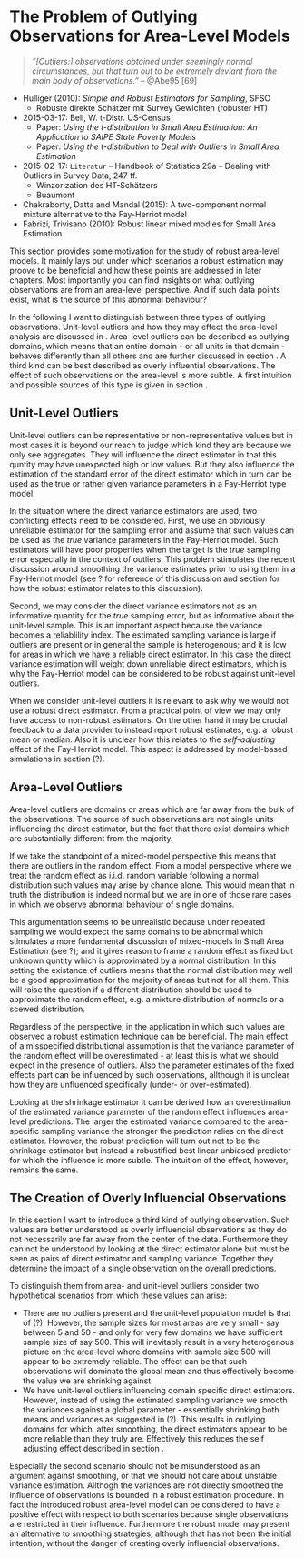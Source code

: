 # The Problem of Outlying Observations for Area-Level Models

> *"[Outliers:] observations obtained under seemingly normal circumstances, but that turn out to be extremely deviant from the main body of observations."* -- @Abe95[69]

- Hulliger (2010): *Simple and Robust Estimators for Sampling*, SFSO
    - Robuste direkte Schätzer mit Survey Gewichten (robuster HT)
- 2015-03-17: Bell, W. t-Distr. US-Census
    - Paper: *Using the t-distribution in Small Area Estimation: An Application
    to SAIPE State Poverty Models*
    - Paper: *Using the t-distribution to Deal with Outliers in Small Area
    Estimation*
- 2015-02-17: `Literatur` -- Handbook of Statistics 29a -- Dealing with Outliers
in Survey Data, 247 ff.
    - Winzorization des HT-Schätzers
    - Buaumont
- Chakraborty, Datta and Mandal (2015): A two-component normal mixture
alternative to the Fay-Herriot model
- Fabrizi, Trivisano (2010): Robust linear mixed modles for Small Area Estimation

This section provides some motivation for the study of robust area-level models.
It mainly lays out under which scenarios a robust estimation may proove to be
beneficial and how these points are addressed in later chapters. Most importantly
you can find insights on what outlying observations are from an area-level
perspective. And if such data points exist, what is the source of this abnormal
behaviour?

In the following I want to distinguish between three types of outlying 
observations. Unit-level outliers and how they may effect the area-level 
analysis are discussed in \ref{sec:unit-level-outliers}. Area-level outliers can
be described as outlying domains, which means that an entire domain - or all 
units in that domain - behaves differently than all others and are further 
discussed in section \ref{sec:area-level-outliers}. A third kind can be best 
described as overly influential observations. The effect of such observations on
the area-level is more subtle. A first intuition and possible sources of this
type is given in section \ref{sec:overly-influencial-observations}.

## Unit-Level Outliers
\label{sec:unit-level-outliers}

Unit-level outliers can be representative or non-representative values but in
most cases it is beyond our reach to judge which kind they are because we only
see aggregates. They will influence the direct estimator in that this quntity
may have unexpected high or low values. But they also influence the estimation
of the standard error of the direct estimator which in turn can be used as the
true or rather given variance parameters in a Fay-Herriot type model.

In the situation where the direct variance estimators are used, two conflicting
effects need to be considered. First, we use an obviously unreliable estimator
for the sampling error and assume that such values can be used as the *true* 
variance parameters in the Fay-Herriot model. Such estimators will have poor 
properties when the target is the *true* sampling error especially in the 
context of outliers. This problem stimulates the recent discussion around 
smoothing the variance estimates prior to using them in a Fay-Herriot model (see
? for reference of this discussion and section 
\ref{sec:overly-influencial-observations} for how the robust estimator relates 
to this discussion).

Second, we may consider the direct variance estimators not as an informative
quantity for the *true* sampling error, but as informative about the unit-level
sample. This is an important aspect because the variance becomes a reliablility
index. The estimated sampling variance is large if outliers are present or in
general the sample is heterogenous; and it is low for areas in which we have a 
reliable direct estimator. In this case the direct variance estimation will 
weight down unreliable direct estimators, which is why the Fay-Herriot model can
be considered to be robust against unit-level outliers.

When we consider unit-level outliers it is relevant to ask why we would not use 
a robust direct estimator. From a practical point of view we may only have
access to non-robust estimators. On the other hand it may be crucial feedback to
a data provider to instead report robust estimates, e.g. a robust mean or 
median. Also it is unclear how this relates to the *self-adjusting* effect of 
the Fay-Herriot model. This aspect is addressed by model-based simulations in
section (?).


## Area-Level Outliers
\label{sec:area-level-outliers}

Area-level outliers are domains or areas which are far away from the bulk of the
observations. The source of such observations are not single units influencing
the direct estimator, but the fact that there exist domains which are
substantially different from the majority.

If we take the standpoint of a mixed-model perspective this means that there are
outliers in the random effect. From a model perspective where we treat the
random effect as i.i.d. random variable following a normal distribution such
values may arise by chance alone. This would mean that in truth the distribution
is indeed normal but we are in one of those rare cases in which we observe
abnormal behaviour of single domains. 

This argumentation seems to be unrealistic because under repeated sampling we
would expect the same domains to be abnormal which stimulates a more fundamental
discussion of mixed-models in Small Area Estimation (see ?); and it gives reason
to frame a random effect as fixed but unknown quntity which is approximated by a
normal distribution. In this setting the existance of outliers means that the 
normal distribution may well be a good approximation for the majority of areas 
but not for all them. This will raise the question if a different distribution
should be used to approximate the random effect, e.g. a mixture distribution of
normals or a scewed distribution.

Regardless of the perspective, in the application in which such values are 
observed a robust estimation technique can be beneficial. The main effect of a 
misspecified distributional assumption is that the variance parameter of the 
random effect will be overestimated - at least this is what we should expect in 
the presence of outliers. Also the parameter estimates of the fixed effects part
can be influenced by such observations, allthough it is unclear how they are
unfluenced specifically (under- or over-estimated).

Looking at the shrinkage estimator it can be derived how an overestimation of
the estimated variance parameter of the random effect influences area-level 
predictions. The larger the estimated variance compared to the area-specific 
sampling variance the stronger the prediction relies on the direct estimator.
However, the robust prediction will turn out not to be the shrinkage estimator
but instead a robustified best linear unbiased predictor for which the influence
is more subtle. The intuition of the effect, however, remains the same.


## The Creation of Overly Influencial Observations
\label{sec:overly-influencial-observations}

In this section I want to introduce a third kind of outlying observation. Such
values are better understood as overly influencial observations as they do not
necessarily are far away from the center of the data. Furthermore they can not
be understood by looking at the direct estimator alone but must be seen as pairs
of direct estimator and sampling variance. Together they determine the impact of
a single observation on the overall predictions.

To distinguish them from area- and unit-level outliers consider two hypothetical
scenarios from which these values can arise:

- There are no outliers present and the unit-level population model is that of 
(?). However, the sample sizes for most areas are very small - say between 5 and
50 - and only for very few domains we have sufficient sample size of say 500. 
This will inevitably result in a very heterogenous picture on the 
area-level where domains with sample size 500 will appear to be extremely 
reliable. The effect can be that such observations will dominate the global mean
and thus effectively become the value we are shrinking against.
- We have unit-level outliers influencing domain specific direct estimators. 
However, instead of using the estimated sampling variance we smooth the 
variances against a global parameter - essentially shrinking both means and 
variances as suggested in (?). This results in outlying domains for which, after
smoothing, the direct estimators appear to be more reliable than they truly are.
Effectively this reduces the self adjusting effect described in section 
\ref{sec:unit-level-outliers}.

Especially the second scenario should not be misunderstood as an argument
against smoothing, or that we should not care about unstable variance
estimation. Allthogh the variances are not directly smoothed the influence of
observations is bounded in a robust estimation procedure. In fact the introduced
robust area-level model can be considered to have a positive effect with respect
to both scenarios because single observations are restricted in their influence.
Furthermore the robust model may present an alternative to smoothing strategies,
although that has not been the initial intention, without the danger of creating
overly influencial observations.
